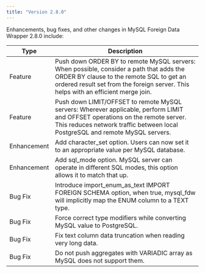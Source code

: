 ```yaml
---
title: "Version 2.8.0"
---
```



Enhancements, bug fixes, and other changes in MySQL Foreign Data Wrapper 2.8.0 include:

| Type        | Description                                                                                                                                                                                                                 |
| ----------- |---------------------------------------------------------------------------------------------------------------------------------------------------------------------------------------------------------------------------- |
| Feature     | Push down ORDER BY to remote MySQL servers: When possible, consider a path that adds the ORDER BY clause to the remote SQL to get an ordered result set from the foreign server.  This helps with  an efficient merge join. |
| Feature     | Push down LIMIT/OFFSET to remote MySQL servers: Wherever applicable, perform LIMIT and OFFSET operations on the remote server.  This reduces network traffic between local PostgreSQL and remote MySQL servers.             |
| Enhancement  | Add character_set option. Users can now set it to an appropriate value per MySQL database.                                                                                                                                  |
| Enhancement | Add sql_mode option. MySQL server can operate in different SQL modes, this option allows it to match that up.                                                                                                               |
| Bug Fix     | Introduce import_enum_as_text IMPORT FOREIGN SCHEMA option, when true, mysql_fdw will implicitly map the ENUM column to a TEXT type.                                                                                        |
| Bug Fix     | Force correct type modifiers while converting MySQL value to PostgreSQL.                                                                                                                                                    |
| Bug Fix     | Fix text column data truncation when reading very long data.                                                                                                                                                                |
| Bug Fix     | Do not push aggregates with VARIADIC array as MySQL does not support them.                                                                                                                                                  |


